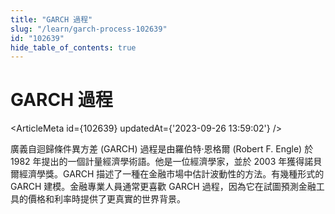 ```yaml
---
title: "GARCH 過程"
slug: "/learn/garch-process-102639"
id: "102639"
hide_table_of_contents: true
---
```



# GARCH 過程

<ArticleMeta id={102639} updatedAt={'2023-09-26 13:59:02'} />
<div className='border-solid border-b border-t-0 my-4 border-[var(--ifm-color-gray-300)]' />

廣義自迴歸條件異方差 (GARCH) 過程是由羅伯特·恩格爾 (Robert F. Engle) 於 1982 年提出的一個計量經濟學術語。他是一位經濟學家，並於 2003 年獲得諾貝爾經濟學獎。GARCH 描述了一種在金融市場中估計波動性的方法。有幾種形式的 GARCH 建模。金融專業人員通常更喜歡 GARCH 過程，因為它在試圖預測金融工具的價格和利率時提供了更真實的世界背景。
